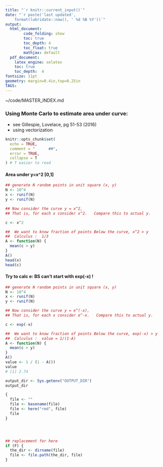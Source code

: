 ```yaml
---
title: "`r knitr::current_input()`"
date: "`r paste('last updated', 
    format(lubridate::now(), ' %d %B %Y'))`"
output:   
  html_document:  
        code_folding: show
        toc: true 
        toc_depth: 4
        toc_float: true
        mathjax: default
  pdf_document:   
    latex_engine: xelatex  
    toc: true
    toc_depth:  4   
fontsize: 11pt   
geometry: margin=0.4in,top=0.25in   
TAGS:  
---
```

~/code/MASTER_INDEX.md

### Using Monte Carlo to estimate area under curve:
  *  see Gillespie, Lovelace, pg 51-53 (2016)
  *  using vectorization

```r
knitr::opts_chunk$set(
  echo = TRUE,
  comment = "      ##",
  error = TRUE,
  collapse = T
) # T easier to read
```


#### Area under y=x^2  [0,1]
```r
## generate N random points in unit square (x, y)
N <- 10^4
x <- runif(N)
y <- runif(N)

## Now consider the curve y = x^2,
## That is, for each x consider x^2.   Compare this to actual y.

c <- x^2

##  We want to know fraction of points Below the curve, x^2 > y
##  Calculus :  1/3
A <- function(N) {
  mean(c > y)
}
A()
head(x)
head(c)
```

#### Try to calc e:   BS can't start with exp(-x) !
```r
## generate N random points in unit square (x, y)
N <- 10^4
x <- runif(N)
y <- runif(N)

## Now consider the curve y = e^(-x),
## That is, for each x consider e^-x.   Compare this to actual y.

c <- exp(-x)

##  We want to know fraction of points Below the curve, exp(-x) > y
##  Calculus :  value = 1/(1-A)
A <- function(N) {
  mean(c > y)
}
A()
value <- 1 / (1 - A())
value
# [1] 2.74
```



```r
output_dir <- Sys.getenv("OUTPUT_DIR")
output_dir

{
  file <- ""
  file <- basename(file)
  file <- here("rmd", file)
  file
}




## replacement for here
if (F) {
  the_dir <- dirname(file)
  file <- file.path(the_dir, file)
}
```
